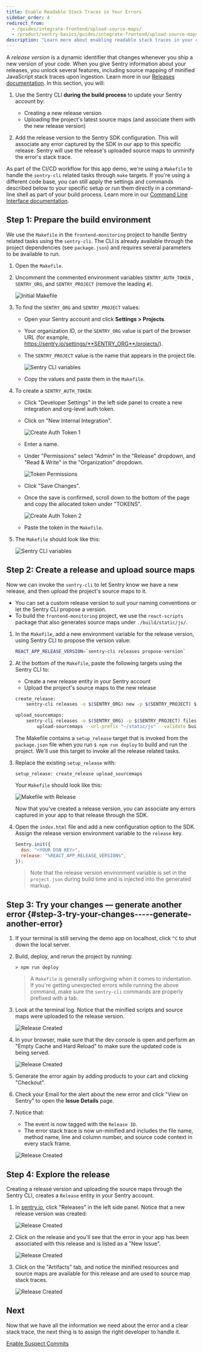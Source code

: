 ```yaml
---
title: Enable Readable Stack Traces in Your Errors
sidebar_order: 4
redirect_from:
  - /guides/integrate-frontend/upload-source-maps/
  - /product/sentry-basics/guides/integrate-frontend/upload-source-maps/
description: "Learn more about enabling readable stack traces in your errors."
---
```


A _release version_ is a dynamic identifier that changes whenever you ship a new version of your code. When you give Sentry information about your releases, you unlock several features, including source mapping of minified JavaScript stack traces upon ingestion. Learn more in our [Releases documentation](/product/releases/).
In this section, you will:

1. Use the Sentry CLI **during the build process** to update your Sentry account by:

   - Creating a new release version
   - Uploading the project's latest source maps (and associate them with the new release version)

2. Add the release version to the Sentry SDK configuration. This will associate any error captured by the SDK in our app to this specific release. Sentry will use the release's uploaded source maps to unminify the error's stack trace.

<Note>

As part of the CI/CD workflow for this app demo, we're using a `Makefile` to handle the `sentry-cli` related tasks through `make` targets. If you're using a different code base, you can still apply the settings and commands described below to your specific setup or run them directly in a command-line shell as part of your build process. Learn more in our [Command Line Interface documentation](/product/cli/).

</Note>

## Step 1: Prepare the build environment

We use the `Makefile` in the `frontend-monitoring` project to handle Sentry related tasks using the `sentry-cli`. The CLI is already available through the project dependencies (see `package.json`) and requires several parameters to be available to run.

1. Open the `Makefile`.

2. Uncomment the commented environment variables `SENTRY_AUTH_TOKEN` , `SENTRY_ORG`, and `SENTRY_PROJECT` (remove the leading `#`).

   ![Initial Makefile](upload-source-maps-010.png)

3. To find the `SENTRY_ORG` and `SENTRY_PROJECT` values:

   - Open your Sentry account and click **Settings > Projects**.
   - Your organization ID, or the `SENTRY_ORG` value is part of the browser URL (for example, https://sentry.io/settings/**SENTRY_ORG**/projects/).
   - The `SENTRY_PROJECT` value is the name that appears in the project tile.

     ![Sentry CLI variables](upload-source-maps-011.png)

   - Copy the values and paste them in the `Makefile`.

4. To create a `SENTRY_AUTH_TOKEN`:

   - Click "Developer Settings" in the left side panel to create a new integration and org-level auth token.
   - Click on "New Internal Integration".

     ![Create Auth Token 1](upload-source-maps-04.png)

   - Enter a name.
   - Under "Permissions" select "Admin" in the "Release" dropdown, and "Read & Write" in the "Organization" dropdown.

     ![Token Permissions](upload-source-maps-016.png)

   - Click "Save Changes".
   - Once the save is confirmed, scroll down to the bottom of the page and copy the allocated token under "TOKENS".

     ![Create Auth Token 2](upload-source-maps-05.png)

   - Paste the token in the `Makefile`.

5. The `Makefile` should look like this:

   ![Sentry CLI variables](upload-source-maps-012.png)

## Step 2: Create a release and upload source maps

Now we can invoke the `sentry-cli` to let Sentry know we have a new release, and then upload the project's source maps to it.

- You can set a custom release version to suit your naming conventions or let the Sentry CLI propose a version.
- To build the `frontend-monitoring` project, we use the `react-scripts` package that also generates source maps under `./build/static/js/`.

1. In the `Makefile`, add a new environment variable for the release version, using Sentry CLI to propose the version value:

   ```bash
   REACT_APP_RELEASE_VERSION=`sentry-cli releases propose-version`
   ```

2. At the bottom of the `Makefile`, paste the following targets using the Sentry CLI to:

   - Create a new release entity in your Sentry account
   - Upload the project's source maps to the new release

   ```bash
   create_release:
       sentry-cli releases -o $(SENTRY_ORG) new -p $(SENTRY_PROJECT) $(REACT_APP_RELEASE_VERSION)

   upload_sourcemaps:
       sentry-cli releases -o $(SENTRY_ORG) -p $(SENTRY_PROJECT) files $(REACT_APP_RELEASE_VERSION) \
           upload-sourcemaps --url-prefix "~/static/js" --validate build/static/js
   ```

   The Makefile contains a `setup_release` target that is invoked from the `package.json` file when you run `$ npm run deploy` to build and run the project. We'll use this target to invoke all the release related tasks.

3. Replace the existing `setup_release` with:

   ```shell
   setup_release: create_release upload_sourcemaps
   ```

   Your `Makefile` should look like this:

   ![Makefile with Release](upload-source-maps-03.png)

   Now that you've created a release version, you can associate any errors captured in your app to that release through the SDK.

4. Open the `index.html` file and add a new configuration option to the SDK. Assign the release version environment variable to the `release` key.

   ```javascript
   Sentry.init({
     dsn: "<YOUR DSN KEY>",
     release: "%REACT_APP_RELEASE_VERSION%",
   });
   ```

   > Note that the release version environment variable is set in the `project.json` during build time and is injected into the generated markup.

## Step 3: Try your changes — generate another error {#step-3-try-your-changes-----generate-another-error}

1. If your terminal is still serving the demo app on localhost, click `^C` to shut down the local server.

2. Build, deploy, and rerun the project by running:

   ```
   > npm run deploy
   ```

   > A `Makefile` is generally unforgiving when it comes to indentation. If you're getting unexpected errors while running the above command, make sure the `sentry-cli` commands are properly prefixed with a tab.

3. Look at the terminal log. Notice that the minified scripts and source maps were uploaded to the release version.

   ![Release Created](upload-source-maps-07.png)

4. In your browser, make sure that the dev console is open and perform an "Empty Cache and Hard Reload" to make sure the updated code is being served.

   ![Release Created](upload-source-maps-08.png)

5. Generate the error again by adding products to your cart and clicking "Checkout".

6. Check your Email for the alert about the new error and click "View on Sentry" to open the **Issue Details** page.

7. Notice that:

   - The event is now tagged with the `Release ID`.
   - The error stack trace is now un-minified and includes the file name, method name, line and column number, and source code context in every stack frame.

   ![Release Created](upload-source-maps-09.png)

## Step 4: Explore the release

Creating a release version and uploading the source maps through the Sentry CLI, creates a `Release` entity in your Sentry account.

1. In [sentry.io](https://sentry.io), click "Releases" in the left side panel. Notice that a new release version was created:

   ![Release Created](upload-source-maps-013.png)

2. Click on the release and you'll see that the error in your app has been associated with this release and is listed as a "New Issue".

   ![Release Created](upload-source-maps-014.png)

3. Click on the "Artifacts" tab, and notice the minified resources and source maps are available for this release and are used to source map stack traces.

   ![Release Created](upload-source-maps-015.png)

## Next

Now that we have all the information we need about the error and a clear stack trace, the next thing is to assign the right developer to handle it.

[Enable Suspect Commits](/guides/integrate-frontend/configure-scms/)
